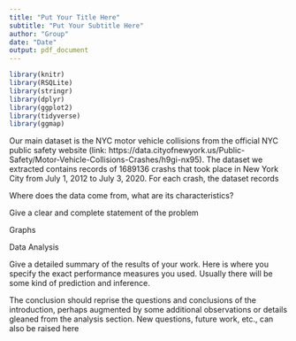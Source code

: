 ```yaml
---
title: "Put Your Title Here"
subtitle: "Put Your Subtitle Here"
author: "Group"
date: "Date"
output: pdf_document
---
```


```r
library(knitr)
library(RSQLite)
library(stringr)
library(dplyr)
library(ggplot2)
library(tidyverse)
library(ggmap)
```

\maketitle
\tableofcontents
\newpage

\section{Introduction}
\subsection{Main Dataset}
Our main dataset is the NYC motor vehicle collisions from the official NYC public safety website 
(link: https://data.cityofnewyork.us/Public-Safety/Motor-Vehicle-Collisions-Crashes/h9gi-nx95). \newline
The dataset we extracted contains records of 1689136 crashs that took place in New York City from July 1, 2012 to July 3, 2020. For each crash, the dataset records

\begin{itemize}
  \item Time: CRASH DATE, CRASH TIME
  \item Location
      \begin{itemize}
        \item BOUROUGH (Bronx, Brooklyn, Manhanttan, Queens, Staten Island)
        \item ZIP CODE
        \item ON STREET NAME (Street on which the collision occurred)
        \item CROSS STREET NAME (Nearest cross street to the collision)
        \item OFF STREET NAME (Street address if known)
        \item LONGITUDE and LATITUDE
      \end{itemize}
  \item Number of Persons Injured or Killed
    \begin{itemize}
      \item NUMBER OF PERSONS INJURED and NUMBER OF PERSONS KILLED
      \item NUMBER OF PEDESTRIANS INJURED and NUMBER OF PEDESTRIANS KILLED
      \item NUMBER OF CYCLIST INJURED and NUMBER OF CYCLIST KILLED
      \item NUMBER OF MOTORIST INJURED and NUMBER OF MOTORIST KILLED
    \end{itemize}
  \item Contributing Factors
    \begin{itemize}
    \item CONTRIBUTING FACTOR VEHICLE 1, ..., CONTRIBUTING FACTOR VEHICLE 5
    \end{itemize}
  \item Vehicle Types
    \begin{itemize}
    \item Vehicle Types: VEHICLE TYPE CODE 1, ..., VEHICLE TYPE CODE 5
    \end{itemize}
\end{itemize}

\subsection{Auxillary Dataset}
Where does the data come from, what are its characteristics?

\section{Research Question}
Give a clear and complete statement of the problem

\section{Data Visualization}
Graphs 

\section{Data Investigation}
Data Analysis 

\section{Results}
Give a detailed summary of the results of your work. Here is where you specify the exact performance measures you used. Usually there will be some kind of prediction and inference. 

\section{Conclusion}
The conclusion should reprise the questions and conclusions of the introduction, perhaps augmented by some additional observations or details gleaned from the analysis section. New questions, future work, etc., can also be raised here


\section{Appendix}


